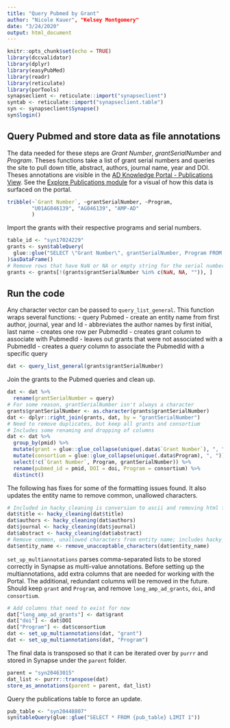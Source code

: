 ```yaml
---
title: "Query Pubmed by Grant"
author: "Nicole Kauer", "Kelsey Montgomery"
date: "3/24/2020"
output: html_document
---
```


```r
knitr::opts_chunk$set(echo = TRUE)
library(dccvalidator)
library(dplyr)
library(easyPubMed)
library(readr)
library(reticulate)
library(porTools)
synapseclient <- reticulate::import("synapseclient")
syntab <- reticulate::import("synapseclient.table")
syn <- synapseclient$Synapse()
syn$login()
```

## Query Pubmed and store data as file annotations

The data needed for these steps are *Grant Number*, *grantSerialNumber* and *Program*. Theses functions take a list of grant serial numbers and queries the site to pull down title, abstract, authors, journal name, year and DOI. Theses annotations are visible in the [AD Knowledge Portal - Publications View](https://www.synapse.org/#!Synapse:syn20448807/tables/). See the [Explore Publications module](https://adknowledgeportal.synapse.org/Explore/Publications) for a visual of how this data is surfaced on the portal.

```r
tribble(~`Grant Number`, ~grantSerialNumber, ~Program,
        "U01AG046139", "AG046139", "AMP-AD"
        )
```

Import the grants with their respective programs and serial numbers.

```r
table_id <- "syn17024229"
grants <- syn$tableQuery(
  glue::glue("SELECT \"Grant Number\", grantSerialNumber, Program FROM {table_id}")
)$asDataFrame()
# Remove rows that have NaN or NA or empty string for the serial number
grants <- grants[!(grants$grantSerialNumber %in% c(NaN, NA, "")), ]
```
## Run the code

Any character vector can be passed to `query_list_general`. This function wraps several functions:
- query Pubmed
- create an entity name from first author, journal, year and Id
- abbreviates the author names by first initial, last name
- creates one row per PubmedId
- creates grant column to associate with PubmedId
- leaves out grants that were not associated with a PubmedId
- creates a *query* column to associate the PubmedId with a specific query

```r
dat <- query_list_general(grants$grantSerialNumber)
```

Join the grants to the Pubmed queries and clean up.

```r
dat <- dat %>%
  rename(grantSerialNumber = query)
# For some reason, grantSerialNumber isn't always a character
grants$grantSerialNumber <- as.character(grants$grantSerialNumber)
dat <- dplyr::right_join(grants, dat, by = "grantSerialNumber")
# Need to remove duplicates, but keep all grants and consortium
# Includes some renaming and dropping of columns
dat <- dat %>%
  group_by(pmid) %>%
  mutate(grant = glue::glue_collapse(unique(.data$`Grant Number`), ", ")) %>%
  mutate(consortium = glue::glue_collapse(unique(.data$Program), ", ")) %>%
  select(!c(`Grant Number`, Program, grantSerialNumber)) %>%
  rename(pubmed_id = pmid, DOI = doi, Program = consortium) %>%
  distinct()
```

The following has fixes for some of the formatting issues found. It also updates the entity name to remove common, unallowed characters.

```r
# Included in hacky_cleaning is conversion to ascii and removing html formatting
dat$title <- hacky_cleaning(dat$title)
dat$authors <- hacky_cleaning(dat$authors)
dat$journal <- hacky_cleaning(dat$journal)
dat$abstract <- hacky_cleaning(dat$abstract)
# Remove common, unallowed characters from entity name; includes hacky_cleaning
dat$entity_name <- remove_unacceptable_characters(dat$entity_name)
```

`set_up_multiannotations` parses comma-separated lists to be stored correctly in Synapse as multi-value annotations. Before setting up the multiannotations, add extra columns that are needed for working with the Portal. The additional, redundant columns will be removed in the future. Should keep `grant` and `Program`, and remove `long_amp_ad_grants`, `doi`, and `consortium`.

```r
# Add columns that need to exist for now
dat["long_amp_ad_grants"] <- dat$grant
dat["doi"] <- dat$DOI
dat["Program"] <- dat$consortium
dat <- set_up_multiannotations(dat, "grant")
dat <- set_up_multiannotations(dat, "Program")
```

The final data is transposed so that it can be iterated over by `purrr` and stored in Synapse under the `parent` folder.

```r
parent = "syn20463015"
dat_list <- purrr::transpose(dat)
store_as_annotations(parent = parent, dat_list)
```

Query the publications table to force an update.

```r
pub_table <- "syn20448807"
syn$tableQuery(glue::glue("SELECT * FROM {pub_table} LIMIT 1"))
```
